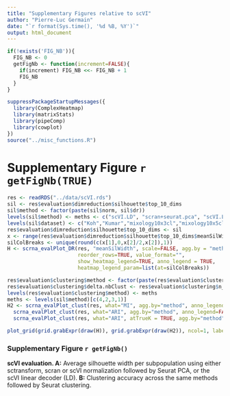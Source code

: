 ```yaml
---
title: "Supplementary Figures relative to scVI"
author: "Pierre-Luc Germain"
date: "`r format(Sys.time(), '%d %B, %Y')`"
output: html_document
---
```


```r
if(!exists('FIG_NB')){
  FIG_NB <- 0
  getFigNb <- function(increment=FALSE){
    if(increment) FIG_NB <<- FIG_NB + 1
    FIG_NB
  }
}

suppressPackageStartupMessages({
  library(ComplexHeatmap)
  library(matrixStats)
  library(pipeComp)
  library(cowplot)
})
source("../misc_functions.R")
```

# Supplementary Figure `r getFigNb(TRUE)`

```r
res <- readRDS("../data/scVI.rds")
sil <- res$evaluation$dimreduction$silhouette$top_10_dims
sil$method <- factor(paste(sil$norm, sil$dr))
levels(sil$method) <- meths <- c("scVI.LD", "scran+seurat.pca", "scVI.LD", "scVI+seurat.pca","scVI.LD","sctransform")
levels(sil$dataset) <- c("Koh","Kumar","mixology10x3cl","mixology10x5cl","simMix1","simMix2","Zhengmix4eq","Zhengmix4uneq","Zhengmix8eq")
res$evaluation$dimreduction$silhouette$top_10_dims <- sil
x <- range(res$evaluation$dimreduction$silhouette$top_10_dims$meanSilWidth)
silColBreaks <- unique(round(c(x[1],0,x[2]/2,x[2]),1))
H <- scrna_evalPlot_DR(res, "meanSilWidth", scale=FALSE, agg.by = "method", 
                       reorder_rows=TRUE, value_format="", 
                       show_heatmap_legend=TRUE, anno_legend = TRUE, 
                       heatmap_legend_param=list(at=silColBreaks))

res$evaluation$clustering$method <- factor(paste(res$evaluation$clustering$norm, res$evaluation$clustering$dr))
res$evaluation$clustering$delta.nbClust <- res$evaluation$clustering$n_clus-res$evaluation$clustering$true.nbClusts
levels(res$evaluation$clustering$method) <- meths
meths <- levels(sil$method)[c(4,2,3,1)]
H2 <- scrna_evalPlot_clust(res, what="MI", agg.by="method", anno_legend=FALSE, reorder_rows=meths ) + 
  scrna_evalPlot_clust(res, what="ARI", agg.by="method", anno_legend=FALSE, reorder_rows=meths) + 
  scrna_evalPlot_clust(res, what="ARI", atTrueK = TRUE, agg.by="method", anno_legend=FALSE, reorder_rows=meths)
```

```r
plot_grid(grid.grabExpr(draw(H)), grid.grabExpr(draw(H2)), ncol=1, labels = LETTERS[1:2])
```

### Supplementary Figure `r getFigNb()`

**scVI evaluation. A:** Average silhouette width per subpopulation using either sctransform, scran or scVI normalization followed by Seurat PCA, or the scVI linear decoder (LD). **B:** Clustering accuracy across the same methods followed by Seurat clustering.

\newpage
